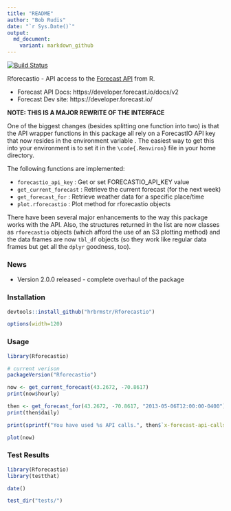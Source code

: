 ```yaml
---
title: "README"
author: "Bob Rudis"
date: "`r Sys.Date()`"
output:
  md_document:
    variant: markdown_github
---
```

[![Build Status](https://travis-ci.org/hrbrmstr/Rforecastio.svg)](https://travis-ci.org/hrbrmstr/Rforecastio) 

Rforecastio - API access to the [Forecast API](https://developer.forecast.io/docs/v2) from R.

- Forecast API Docs: https://developer.forecast.io/docs/v2
- Forecast Dev site: https://developer.forecast.io/

**NOTE: THIS IS A MAJOR REWRITE OF THE INTERFACE**

One of the biggest changes (besides splitting one function into two) is that the
API wrapper functions in this package all rely on a ForecastIO API
key that now resides in the environment variable \code{FORECASTIO_API_KEY}. The
easiest way to get this into your environment is to set it in the `\code{.Renviron}` file in your
home directory.

The following functions are implemented:

- `forecastio_api_key` :	Get or set FORECASTIO_API_KEY value
- `get_current_forecast` : Retrieve the current forecast (for the next week)
- `get_forecast_for` : Retrieve weather data for a specific place/time
- `plot.rforecastio` : Plot method for rforecastio objects

There have been several major enhancements to the way this package works with the API. Also,
the structures returned in the list are now classes as `rforecastio` objects (which afford the 
use of an S3 plotting method) and the data frames are now `tbl_df` objects (so they work like
regular data frames but get all the `dplyr` goodness, too).

### News

- Version 2.0.0 released - complete overhaul of the package

### Installation

```r
devtools::install_github("hrbrmstr/Rforecastio")
```

```r
options(width=120)
```

### Usage

```r
library(Rforecastio)

# current verison
packageVersion("Rforecastio")

now <- get_current_forecast(43.2672, -70.8617)
print(now$hourly)

then <- get_forecast_for(43.2672, -70.8617, "2013-05-06T12:00:00-0400")
print(then$daily)

print(sprintf("You have used %s API calls.", then$`x-forecast-api-calls`))

plot(now)
```

### Test Results

```r
library(Rforecastio)
library(testthat)

date()

test_dir("tests/")
```


